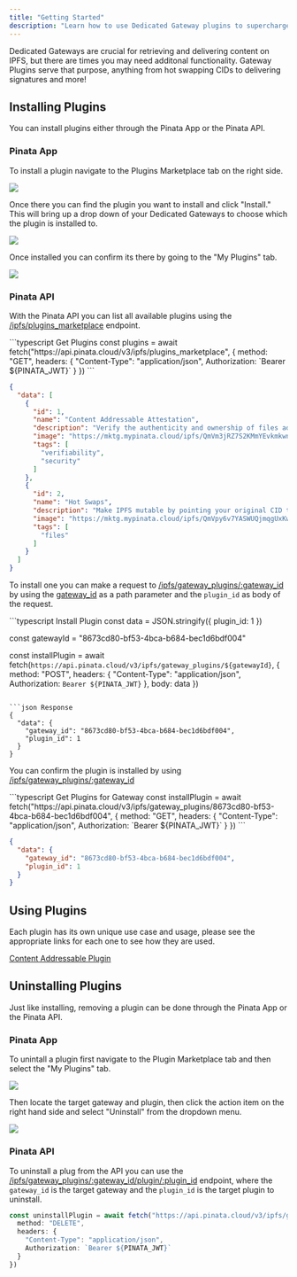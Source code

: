 ```yaml
---
title: "Getting Started"
description: "Learn how to use Dedicated Gateway plugins to supercharge your IPFS delivery system"
---
```


Dedicated Gateways are crucial for retrieving and delivering content on IPFS, but there are times you may need additonal functionality. Gateway Plugins serve that purpose, anything from hot swapping CIDs to delivering signatures and more!

## Installing Plugins

You can install plugins either through the Pinata App or the Pinata API.

### Pinata App

To install a plugin navigate to the Plugins Marketplace tab on the right side.

<Frame>
<img style={{ width: '100%', borderRadius: '0.5rem'}} src="https://docs.mypinata.cloud/ipfs/bafkreidmyi2vmovwmcyc4zhnetr632rvnvo4owrmigqnunezbdqfm32q2e" />
</Frame>

Once there you can find the plugin you want to install and click "Install." This will bring up a drop down of your Dedicated Gateways to choose which the plugin is installed to.

<Frame>
<img style={{ width: '100%', borderRadius: '0.5rem'}} src="https://docs.mypinata.cloud/ipfs/bafybeig4pkyofczlhlag33i5coxs4oewk66ejveguzppqng23qo45gabgi" />
</Frame>

Once installed you can confirm its there by going to the "My Plugins" tab.

<Frame>
<img style={{ width: '100%', borderRadius: '0.5rem'}} src="https://docs.mypinata.cloud/ipfs/bafkreiabaxv26bt7wkuq5k5maya4lwpegmvcpz5tlr6rbjpgijvwxxmymu" />
</Frame>

### Pinata API

With the Pinata API you can list all available plugins using the [/ipfs/plugins_marketplace](/api-reference/endpoint/list-marketplace-plugins) endpoint.

<CodeGroup>
```typescript Get Plugins
const plugins = await fetch("https://api.pinata.cloud/v3/ipfs/plugins_marketplace", {
  method: "GET",
  headers: {
    "Content-Type": "application/json",
    Authorization: `Bearer ${PINATA_JWT}`
  }
})
```

```json Response
{
  "data": [
    {
      "id": 1,
      "name": "Content Addressable Attestation",
      "description": "Verify the authenticity and ownership of files added to the IPFS network by signing them with your Ethereum wallet.",
      "image": "https://mktg.mypinata.cloud/ipfs/QmVm3jRZ7S2KMmYEvkmkwncRCmBSUEuzNKfm2AgJkfBGKZ",
      "tags": [
        "verifiability",
        "security"
      ]
    },
    {
      "id": 2,
      "name": "Hot Swaps",
      "description": "Make IPFS mutable by pointing your original CID to a new file.",
      "image": "https://mktg.mypinata.cloud/ipfs/QmVpy6v7YASWUQjmqgUxKwbn6zgzuVSRudzdZMynpBjSJo",
      "tags": [
        "files"
      ]
    }
  ]
}
```
</CodeGroup>

To install one you can make a request to [/ipfs/gateway_plugins/:gateway_id](/api-reference/endpoint/install-gateway-plugin) by using the [gateway_id](/api-reference/endpoint/list-gateways) as a path parameter and the `plugin_id` as body of the request.

<CodeGroup>
```typescript Install Plugin
const data = JSON.stringify({
  plugin_id: 1
})

const gatewayId = "8673cd80-bf53-4bca-b684-bec1d6bdf004"

const installPlugin = await fetch(`https://api.pinata.cloud/v3/ipfs/gateway_plugins/${gatewayId}`, {
  method: "POST",
  headers: {
    "Content-Type": "application/json",
    Authorization: `Bearer ${PINATA_JWT}`
  },
  body: data
})
```

```json Response
{
  "data": {
    "gateway_id": "8673cd80-bf53-4bca-b684-bec1d6bdf004",
    "plugin_id": 1
  }
}
```
</CodeGroup>

You can confirm the plugin is installed by using [/ipfs/gateway_plugins/:gateway_id](/api-reference/endpoint/list-installed-plugins-for-gateway)

<CodeGroup>
```typescript Get Plugins for Gateway
const installPlugin = await fetch("https://api.pinata.cloud/v3/ipfs/gateway_plugins/8673cd80-bf53-4bca-b684-bec1d6bdf004", {
  method: "GET",
  headers: {
    "Content-Type": "application/json",
    Authorization: `Bearer ${PINATA_JWT}`
  }
})
```

```json Response
{
  "data": {
    "gateway_id": "8673cd80-bf53-4bca-b684-bec1d6bdf004",
    "plugin_id": 1
  }
}
```
</CodeGroup>

## Using Plugins

Each plugin has its own unique use case and usage, please see the appropriate links for each one to see how they are used.

[Content Addressable Plugin](/gateways/plugins/content-addressable)

## Uninstalling Plugins

Just like installing, removing a plugin can be done through the Pinata App or the Pinata API.

### Pinata App

To unintall a plugin first navigate to the Plugin Marketplace tab and then select the "My Plugins" tab.

<Frame>
<img style={{ width: '100%', borderRadius: '0.5rem'}} src="https://docs.mypinata.cloud/ipfs/bafkreia674vlwkwam2cnpshbptg76rafvmmtxcrvhun7nhkw7lg5iefwpu" />
</Frame>

Then locate the target gateway and plugin, then click the action item on the right hand side and select "Uninstall" from the dropdown menu.

<Frame>
<img style={{ width: '100%', borderRadius: '0.5rem'}} src="https://docs.mypinata.cloud/ipfs/bafkreif7irn7yht6xc3uld4bylc5a4zy2zurixy23wquki3vlrjtwgo4ny" />
</Frame>

### Pinata API

To uninstall a plug from the API you can use the [/ipfs/gateway_plugins/:gateway_id/plugin/:plugin_id](/api-reference/endpoint/uninstall-gateway-plugin) endpoint, where the `gateway_id` is the target gateway and the `plugin_id` is the target plugin to uninstall.

```typescript Install Plugin
const uninstallPlugin = await fetch("https://api.pinata.cloud/v3/ipfs/gateway_plugins/8673cd80-bf53-4bca-b684-bec1d6bdf004/plugin/1", {
  method: "DELETE",
  headers: {
    "Content-Type": "application/json",
    Authorization: `Bearer ${PINATA_JWT}`
  }
})
```
